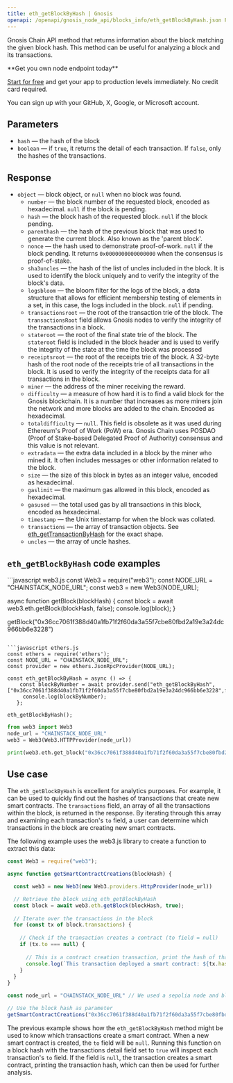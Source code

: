---
title: eth_getBlockByHash | Gnosis
openapi: /openapi/gnosis_node_api/blocks_info/eth_getBlockByHash.json POST /512e720763b369ed620657f84d38d2af
---

Gnosis Chain API method that returns information about the block matching the given block hash. This method can be useful for analyzing a block and its transactions.

<Check>
**Get you own node endpoint today**

[Start for free](https://console.chainstack.com/) and get your app to production levels immediately. No credit card required.

You can sign up with your GitHub, X, Google, or Microsoft account.
</Check>


## Parameters

* `hash` — the hash of the block
* `boolean` — if `true`, it returns the detail of each transaction. If `false`, only the hashes of the transactions.

## Response

* `object` — block object, or `null` when no block was found.
  + `number` — the block number of the requested block, encoded as hexadecimal. `null` if the block is pending.
  + `hash` — the block hash of the requested block. `null` if the block pending.
  + `parenthash` — the hash of the previous block that was used to generate the current block. Also known as the 'parent block'.
  + `nonce` — the hash used to demonstrate proof-of-work. `null` if the block pending. It returns `0x0000000000000000` when the consensus is proof-of-stake.
  + `sha3uncles` — the hash of the list of uncles included in the block. It is used to identify the block uniquely and to verify the integrity of the block's data.
  + `logsbloom` — the bloom filter for the logs of the block, a data structure that allows for efficient membership testing of elements in a set, in this case, the logs included in the block. `null` if pending.
  + `transactionsroot` — the root of the transaction trie of the block. The `transactionsRoot` field allows Gnosis nodes to verify the integrity of the transactions in a block.
  + `stateroot` — the root of the final state trie of the block. The `stateroot` field is included in the block header and is used to verify the integrity of the state at the time the block was processed
  + `receiptsroot` — the root of the receipts trie of the block. A 32-byte hash of the root node of the receipts trie of all transactions in the block. It is used to verify the integrity of the receipts data for all transactions in the block.
  + `miner` — the address of the miner receiving the reward.
  + `difficulty` — a measure of how hard it is to find a valid block for the Gnosis blockchain. It is a number that increases as more miners join the network and more blocks are added to the chain. Encoded as hexadecimal.
  + `totaldifficulty` — `null`. This field is obsolete as it was used during Ethereum's Proof of Work (PoW) era. Gnosis Chain uses POSDAO (Proof of Stake-based Delegated Proof of Authority) consensus and this value is not relevant.
  + `extradata` — the extra data included in a block by the miner who mined it. It often includes messages or other information related to the block.
  + `size` — the size of this block in bytes as an integer value, encoded as hexadecimal.
  + `gaslimit` — the maximum gas allowed in this block, encoded as hexadecimal.
  + `gasused` — the total used gas by all transactions in this block, encoded as hexadecimal.
  + `timestamp` — the Unix timestamp for when the block was collated.
  + `transactions` — the array of transaction objects. See [eth\_getTransactionByHash](/api-reference/gnosis_node_api/transaction_info/eth_getTransactionByHash) for the exact shape.
  + `uncles` — the array of uncle hashes.

## `eth_getBlockByHash` code examples

<CodeGroup>
```javascript web3.js
const Web3 = require("web3");
const NODE_URL = "CHAINSTACK_NODE_URL";
const web3 = new Web3(NODE_URL);

async function getBlock(blockHash) {
    const block = await web3.eth.getBlock(blockHash, false);
    console.log(block);
  }
  
getBlock("0x36cc7061f388d40a1fb71f2f60da3a55f7cbe80fbd2a19e3a24dc966bb6e3228")
```

```javascript ethers.js
const ethers = require('ethers');
const NODE_URL = "CHAINSTACK_NODE_URL";
const provider = new ethers.JsonRpcProvider(NODE_URL);

const eth_getBlockByHash = async () => {
    const blockByNumber = await provider.send("eth_getBlockByHash", ["0x36cc7061f388d40a1fb71f2f60da3a55f7cbe80fbd2a19e3a24dc966bb6e3228",false]);
     console.log(blockByNumber);
   };

eth_getBlockByHash();
```

```python web3.py
from web3 import Web3
node_url = "CHAINSTACK_NODE_URL"
web3 = Web3(Web3.HTTPProvider(node_url))

print(web3.eth.get_block("0x36cc7061f388d40a1fb71f2f60da3a55f7cbe80fbd2a19e3a24dc966bb6e3228", False))
```
</CodeGroup>


## Use case

The `eth_getBlockByHash` is excellent for analytics purposes. For example, it can be used to quickly find out the hashes of transactions that create new smart contracts. The `transactions` field, an array of all the transactions within the block, is returned in the response. By iterating through this array and examining each transaction's `to` field, a user can determine which transactions in the block are creating new smart contracts.

The following example uses the web3.js library to create a function to extract this data:

```javascript web3.js
const Web3 = require("web3");

async function getSmartContractCreations(blockHash) {

  const web3 = new Web3(new Web3.providers.HttpProvider(node_url))

  // Retrieve the block using eth_getBlockByHash
  const block = await web3.eth.getBlock(blockHash, true);
  
  // Iterate over the transactions in the block
  for (const tx of block.transactions) {
    
    // Check if the transaction creates a contract (to field = null)
    if (tx.to === null) {
      
      // This is a contract creation transaction, print the hash of that transaction
      console.log(`This transaction deployed a smart contract: ${tx.hash}`);
    }
  }
}

const node_url = "CHAINSTACK_NODE_URL" // We used a sepolia node and block hash for this example

// Use the block hash as parameter
getSmartContractCreations("0x36cc7061f388d40a1fb71f2f60da3a55f7cbe80fbd2a19e3a24dc966bb6e3228");
```


The previous example shows how the `eth_getBlockByHash` method might be used to know which transactions create a smart contract. When a new smart contract is created, the `to` field will be `null`. Running this function on a block hash with the transactions detail field set to `true` will inspect each transaction's `to` field. If the field is `null`, the transaction creates a smart contract, printing the transaction hash, which can then be used for further analysis.
